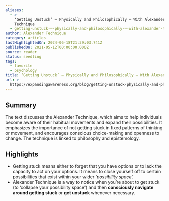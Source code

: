 ```yaml
---
aliases:
  - >-
    ‘Getting Unstuck’ — Physically and Philosophically — With Alexander
    Technique
  - getting-unstuck-—-physically-and-philosophically-—-with-alexander-technique
author: Alexander Technique
category: articles
lastHighlightedOn: 2024-06-18T21:39:03.741Z
publishedOn: 2021-05-12T00:00:00.000Z
source: reader
status: seedling
tags:
  - favorite
  - psychology
title: ‘Getting Unstuck’ — Physically and Philosophically — With Alexander Technique
url: >-
  https://expandingawareness.org/blog/getting-unstuck-physically-and-philosophically-with-alexander-technique/
---
```

## Summary

The text discusses the Alexander Technique, which aims to help individuals become aware of their habitual movements and expand their possibilities. It emphasizes the importance of not getting stuck in fixed patterns of thinking or movement, and encourages conscious choice-making and openness to change. The technique is linked to philosophy and epistemology.

## Highlights

- Getting stuck means either to forget that you have options or to lack the capacity to act on your options. It means to close yourself off to certain possibilities that exist within your wider ‘_possibility space’._
- Alexander Technique is a way to notice when you’re about to get stuck (to ‘collapse your possibility space’) and then **consciously navigate around getting stuck** or **get unstuck** whenever necessary.

